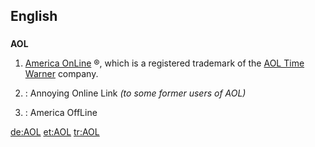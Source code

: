 ==English==

==={{Initialism}}===
{{wikipedia}}
'''AOL'''

# [[w:America Online|America OnLine]] &reg;, which is a registered trademark of the [[w:AOL Time Warner|AOL Time Warner]] company.
# {{slang}}: Annoying Online Link ''(to some former users of AOL)''
# {{slang}}: America OffLine

[[de:AOL]]
[[et:AOL]]
[[tr:AOL]]